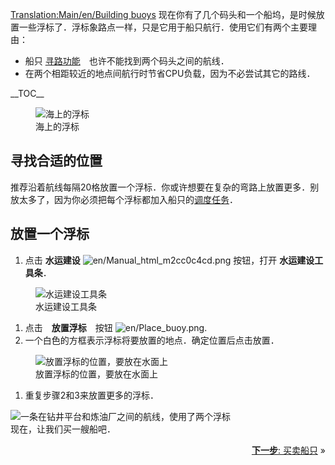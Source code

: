 [[Translation:Main/en/Building buoys]]{{教程/Zh}}
现在你有了几个码头和一个船坞，是时候放置一些浮标了．浮标象路点一样，只是它用于船只航行．使用它们有两个主要理由：
*船只 [[Main/en/Pathfinder|寻路功能]]　也许不能找到两个码头之间的航线．
*在两个相距较近的地点间航行时节省CPU负载，因为不必尝试其它的路线．

__TOC__

[[File:en/Buoy.png|left|frame|海上的浮标]]
==寻找合适的位置==
推荐沿着航线每隔20格放置一个浮标．你或许想要在复杂的弯路上放置更多．别放太多了，因为你必须把每个浮标都加入船只的[[Main/zh/教程/调度任务|调度任务]]．

<div style="clear:left"></div>

==放置一个浮标==
#点击 '''水运建设''' [[File:en/Manual html m2cc0c4cd.png]] 按钮，打开 '''水运建设工具条'''． <br/>
[[File:en/Dock toolbar.png|frame|none|水运建设工具条]]
#点击　'''放置浮标'''　按钮 [[File:en/Place buoy.png]].
#一个白色的方框表示浮标将要放置的地点．确定位置后点击放置．
[[File:en/Placing-buoy-1.png|frame|none|放置浮标的位置，要放在水面上]]
#重复步骤2和3来放置更多的浮标．<br/>
[[File:en/Placing-buoy-2.png|frame|none|一条在钻井平台和炼油厂之间的航线，使用了两个浮标]]<br/>
现在，让我们买一艘船吧．

<span style="float: right">[[Main/zh/教程/买卖船只|'''下一步''': 买卖船只]] &raquo;</span>